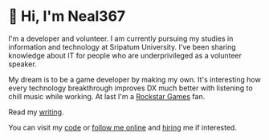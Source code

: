 # 👋 Hi, I'm Neal367

I'm a developer and volunteer. I am currently pursuing my studies in information and technology at Sripatum University. I've been sharing knowledge about IT for people who are underprivileged as a volunteer speaker.

My dream is to be a game developer by making my own. It's interesting how every technology breakthrough improves DX much better with listening to chill music while working. At last I'm a [Rockstar Games](https://rockstargames.com) fan.

Read my [writing](/writing).

You can visit my [code](https://github.com/Neal367) or [follow me online](https://twitter.com/NL367) and [hiring](mailto:atichatbusiness@gmail.com) me if interested.
